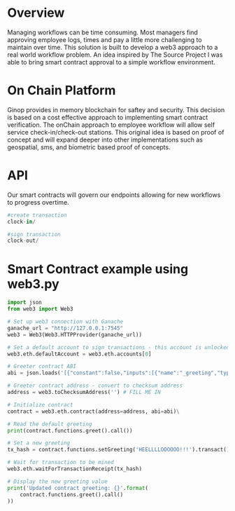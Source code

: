 # Overview 

Managing workflows can be time consuming. Most managers find approving employee logs, times and pay a little more challenging to maintain over time. This solution is built to develop a web3 approach to a real world workflow problem. An idea inspired by The Source Project I was able to bring smart contract approval to a simple workflow environment.

# On Chain Platform

Ginop provides in memory blockchain for saftey and security. This decision is based on a cost effective approach to implementing smart contract verification. The onChain approach to employee workflow will allow self service check-in/check-out stations. This original idea is based on proof of concept and will expand deeper into other implementations such as geospatial, sms, and biometric based proof of concepts.

# API

Our smart contracts will govern our endpoints allowing for new workflows to progress overtime.

```python
#create transaction
clock-in/ 

#sign transaction
clock-out/ 
```

# Smart Contract example using web3.py

```python
import json
from web3 import Web3

# Set up web3 connection with Ganache
ganache_url = "http://127.0.0.1:7545"
web3 = Web3(Web3.HTTPProvider(ganache_url))

# Set a default account to sign transactions - this account is unlocked with Ganache
web3.eth.defaultAccount = web3.eth.accounts[0]

# Greeter contract ABI
abi = json.loads('[{"constant":false,"inputs":[{"name":"_greeting","type":"string"}],"name":"setGreeting","outputs":[],"payable":false,"stateMutability":"nonpayable","type":"function"},{"constant":true,"inputs":[],"name":"greet","outputs":[{"name":"","type":"string"}],"payable":false,"stateMutability":"view","type":"function"},{"constant":true,"inputs":[],"name":"greeting","outputs":[{"name":"","type":"string"}],"payable":false,"stateMutability":"view","type":"function"},{"inputs":[],"payable":false,"stateMutability":"nonpayable","type":"constructor"}]')

# Greeter contract address - convert to checksum address
address = web3.toChecksumAddress('') # FILL ME IN

# Initialize contract
contract = web3.eth.contract(address=address, abi=abi)\

# Read the default greeting
print(contract.functions.greet().call())

# Set a new greeting
tx_hash = contract.functions.setGreeting('HEELLLLOOOOOO!!!').transact()

# Wait for transaction to be mined
web3.eth.waitForTransactionReceipt(tx_hash)

# Display the new greeting value
print('Updated contract greeting: {}'.format(
    contract.functions.greet().call()
))
```